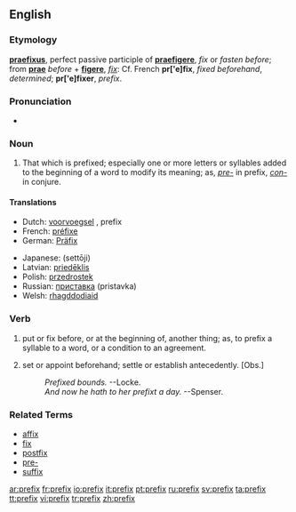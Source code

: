 ==English==
===Etymology===
{{L.}} '''[[praefixus]]''', perfect passive participle of '''[[praefigere]]''', ''fix'' or ''fasten before''; from '''[[prae]]''' ''before'' + '''[[figere]]''', ''[[fix]]'': Cf. French '''pr['e]fix''', ''fixed beforehand'', ''determined''; '''pr['e]fixer''', ''prefix''. 

===Pronunciation===
*{{IPA|/ˈpɹiːfɪks/}}

===Noun===
{{en-noun|prefixes}}

# That which is prefixed; especially one or more letters or syllables added to the beginning of a word to modify its meaning; as, ''[[pre-]]'' in prefix, ''[[con-]]'' in conjure.

====Translations====

{{top}}
*Dutch: [[voorvoegsel]] {{n}}, prefix {{n}}
*French: [[préfixe]]
*German: [[Präfix]]
{{mid}}
*Japanese: {{JAchar|[[接頭辞]]}} (settōji)
*Latvian: [[priedēklis]] {{m}}
*Polish: [[przedrostek]] {{m}}
*Russian: [[приставка]] {{f}} (pristavka)
*Welsh: [[rhagddodiaid]] {{m}}
{{bottom}}

===Verb===
{{en-verb|prefix|es}}

# {{transitive}} put or fix before, or at the beginning of, another thing; as, to prefix a syllable to a word, or a condition to an agreement.
# {{transitive}} set or appoint beforehand; settle or establish antecedently. [Obs.]        
#:''Prefixed bounds. '' --Locke.
#:''And now he hath to her prefixt a day.'' --Spenser.

===Related Terms=== 
*[[affix]]
*[[fix]]
*[[postfix]]
*[[pre-]]
*[[suffix]]

[[ar:prefix]]
[[fr:prefix]]
[[io:prefix]]
[[it:prefix]]
[[pt:prefix]]
[[ru:prefix]]
[[sv:prefix]]
[[ta:prefix]]
[[tt:prefix]]
[[vi:prefix]]
[[tr:prefix]]
[[zh:prefix]]